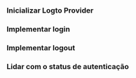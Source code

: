 
<GuideTip />

### Inicializar Logto Provider

<InitClient />

### Implementar login

<ImplementSignIn />

### Implementar logout

<ImplementSignOut />

### Lidar com o status de autenticação

<HandleAuthenticationStatus />

<Checkpoint />
